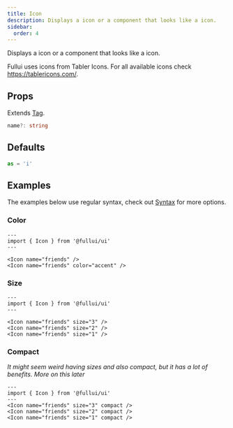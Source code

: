 ```yaml
---
title: Icon
description: Displays a icon or a component that looks like a icon.
sidebar:
  order: 4
---
```


Displays a icon or a component that looks like a icon.

Fullui uses icons from Tabler Icons. For all available icons check https://tablericons.com/.

## Props
Extends [Tag](/utility/tag).
```ts
name?: string
```

## Defaults
```ts
as = 'i'
```

## Examples
The examples below use regular syntax, check out [Syntax](/overview/syntax) for more options.

### Color
```astro live
---
import { Icon } from '@fullui/ui'
---

<Icon name="friends" />
<Icon name="friends" color="accent" />
```

### Size
```astro live
---
import { Icon } from '@fullui/ui'
---

<Icon name="friends" size="3" />
<Icon name="friends" size="2" />
<Icon name="friends" size="1" />
```

### Compact
*It might seem weird having sizes and also compact, but it has a lot of benefits. More on this later*
```astro live
---
import { Icon } from '@fullui/ui'
---
<Icon name="friends" size="3" compact />
<Icon name="friends" size="2" compact />
<Icon name="friends" size="1" compact />
```
